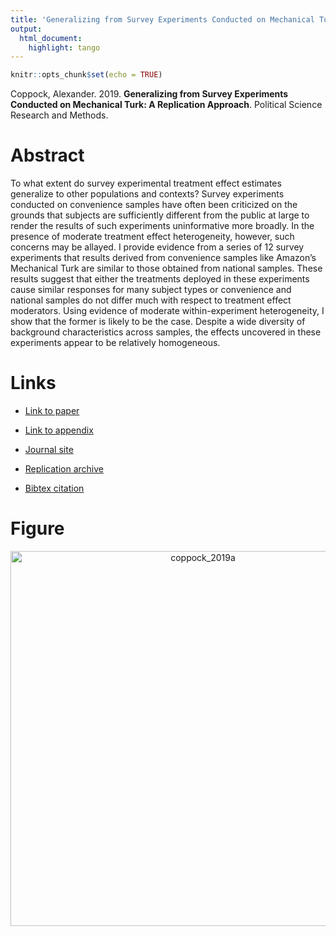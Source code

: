 ```yaml
---
title: 'Generalizing from Survey Experiments Conducted on Mechanical Turk: A Replication Approach'
output:
  html_document:
    highlight: tango
---
```


```r
knitr::opts_chunk$set(echo = TRUE)
```

Coppock, Alexander. 2019. <b>Generalizing from Survey Experiments Conducted on Mechanical Turk: A Replication Approach</b>. Political Science Research and Methods.

# Abstract
To what extent do survey experimental treatment effect estimates generalize to other populations and contexts? Survey experiments conducted on convenience samples have often been criticized on the grounds that subjects are sufficiently different from the public at large to render the results of such experiments uninformative more broadly. In the presence of moderate treatment effect heterogeneity, however, such concerns may be allayed. I provide evidence from a series of 12 survey experiments that results derived from convenience samples like Amazon’s Mechanical Turk are similar to those obtained from national samples. These results suggest that either the treatments deployed in these experiments cause similar responses for many subject types or convenience and national samples do not differ much with respect to treatment effect moderators. Using evidence of moderate within-experiment heterogeneity, I show that the former is likely to be the case. Despite a wide diversity of background characteristics across samples, the effects uncovered in these experiments appear to be relatively homogeneous.

# Links
 - <a href='coppock_2019a.pdf' target='_blank'>Link to paper</a>
 - <a href='coppock_2019a_appendix.pdf'target='_blank'>Link to appendix</a>
 - <a href='https://doi.org/10.1017/psrm.2018.10'target='_blank'>Journal site</a>
 - <a href='https://doi.org/10.7910/DVN/F1CFFM'target='_blank'>Replication archive</a>


 - <a href='coppock_2019a.bib'target='_blank'>Bibtex citation</a>

# Figure
<center><img src="display_figures/coppock_2019a_display.png" alt="coppock_2019a" width="600"></center>